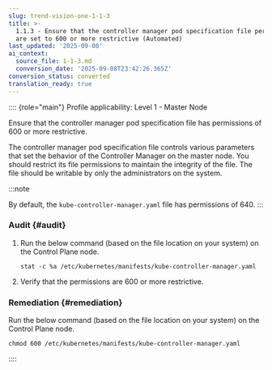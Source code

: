 ```yaml
---
slug: trend-vision-one-1-1-3
title: >-
  1.1.3 - Ensure that the controller manager pod specification file permissions
  are set to 600 or more restrictive (Automated)
last_updated: '2025-09-08'
ai_context:
  source_file: 1-1-3.md
  conversion_date: '2025-09-08T23:42:26.365Z'
conversion_status: converted
translation_ready: true
---
```


:::: {role="main"}
Profile applicability: Level 1 - Master Node

Ensure that the controller manager pod specification file has permissions of 600 or more restrictive.

The controller manager pod specification file controls various parameters that set the behavior of the Controller Manager on the master node. You should restrict its file permissions to maintain the integrity of the file. The file should be writable by only the administrators on the system.

:::note

By default, the `kube-controller-manager.yaml` file has permissions of 640.
:::

### Audit {#audit}

1.  Run the below command (based on the file location on your system) on the Control Plane node.

    ``` codeblock
    stat -c %a /etc/kubernetes/manifests/kube-controller-manager.yaml
    ```

2.  Verify that the permissions are 600 or more restrictive.

### Remediation {#remediation}

Run the below command (based on the file location on your system) on the Control Plane node.

``` codeblock
chmod 600 /etc/kubernetes/manifests/kube-controller-manager.yaml
```
::::
